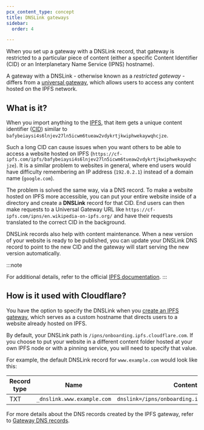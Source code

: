 ```yaml
---
pcx_content_type: concept
title: DNSLink gateways
sidebar:
  order: 4

---
```


When you set up a gateway with a DNSLink record, that gateway is restricted to a particular piece of content (either a specific Content Identifier (CID) or an Interplanetary Name Service (IPNS) hostname).

A gateway with a DNSLink - otherwise known as a *restricted gateway* - differs from a [universal gateway](/web3/ipfs-gateway/concepts/universal-gateway/), which allows users to access any content hosted on the IPFS network.

## What is it?

When you import anything to the [IPFS](/web3/ipfs-gateway/concepts/ipfs/), that item gets a unique content identifier ([CID](https://docs.ipfs.io/concepts/glossary/#cid)) similar to `bafybeiaysi4s6lnjev27ln5icwm6tueaw2vdykrtjkwiphwekaywqhcjze`.

Such a long CID can cause issues when you want others to be able to access a website hosted on IPFS (`https://cf-ipfs.com/ipfs/bafybeiaysi4s6lnjev27ln5icwm6tueaw2vdykrtjkwiphwekaywqhcjze`). It is a similar problem to websites in general, where end users would have difficulty remembering an IP address (`192.0.2.1`) instead of a domain name (`google.com`).

The problem is solved the same way, via a DNS record. To make a website hosted on IPFS more accessible, you can put your entire website inside of a directory and create a **DNSLink** record for that CID. End users can then make requests to a Universal Gateway URL like `https://cf-ipfs.com/ipns/en.wikipedia-on-ipfs.org/` and have their requests translated to the correct CID in the background.

DNSLink records also help with content maintenance. When a new version of your website is ready to be published, you can update your DNSLink DNS record to point to the new CID and the gateway will start serving the new version automatically.

:::note

For additional details, refer to the official [IPFS documentation](https://docs.ipfs.tech/concepts/dnslink/). 
:::

## How is it used with Cloudflare?

You have the option to specify the DNSLink when you [create an IPFS gateway](/web3/how-to/manage-gateways/#create-a-gateway), which serves as a custom hostname that directs users to a website already hosted on IPFS.

By default, your DNSLink path is `/ipns/onboarding.ipfs.cloudflare.com`. If you choose to put your website in a different content folder hosted at your own IPFS node or with a pinning service, you will need to specify that value.

For example, the default DNSLink record for `www.example.com` would look like this:

| Record type | Name                       | Content                                        |
| ----------- | -------------------------- | ---------------------------------------------- |
| TXT         | `_dnslink.www.example.com` | `dnslink=/ipns/onboarding.ipfs.cloudflare.com` |

For more details about the DNS records created by the IPFS gateway, refer to [Gateway DNS records](/web3/reference/gateway-dns-records/).
